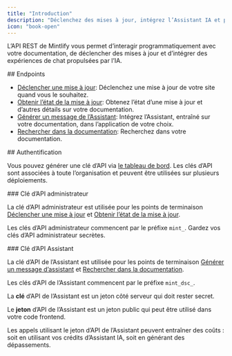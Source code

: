 ```yaml
---
title: "Introduction"
description: "Déclenchez des mises à jour, intégrez l’Assistant IA et plus encore"
icon: "book-open"
---
```


L’API REST de Mintlify vous permet d’interagir programmatiquement avec votre documentation, de déclencher des mises à jour et d’intégrer des expériences de chat propulsées par l’IA.

<div id="endpoints">
  ## Endpoints
</div>

* [Déclencher une mise à jour](/fr/api-reference/update/trigger): Déclenchez une mise à jour de votre site quand vous le souhaitez.
* [Obtenir l’état de la mise à jour](/fr/api-reference/update/status): Obtenez l’état d’une mise à jour et d’autres détails sur votre documentation.
* [Générer un message de l’Assistant](/fr/api-reference/assistant/create-assistant-message): Intégrez l’Assistant, entraîné sur votre documentation, dans l’application de votre choix.
* [Rechercher dans la documentation](/fr/api-reference/assistant/search): Recherchez dans votre documentation.

<div id="authentication">
  ## Authentification
</div>

Vous pouvez générer une clé d’API via [le tableau de bord](https://dashboard.mintlify.com/settings/organization/api-keys). Les clés d’API sont associées à toute l’organisation et peuvent être utilisées sur plusieurs déploiements.

<div id="admin-api-key">
  ### Clé d’API administrateur
</div>

La clé d’API administrateur est utilisée pour les points de terminaison [Déclencher une mise à jour](/fr/api-reference/update/trigger) et [Obtenir l’état de la mise à jour](/fr/api-reference/update/status).

Les clés d’API administrateur commencent par le préfixe `mint_`. Gardez vos clés d’API administrateur secrètes.

<div id="assistant-api-key">
  ### Clé d’API Assistant
</div>

La clé d’API de l’Assistant est utilisée pour les points de terminaison [Générer un message d’assistant](/fr/api-reference/assistant/create-assistant-message) et [Rechercher dans la documentation](/fr/api-reference/assistant/search).

Les clés d’API de l’Assistant commencent par le préfixe `mint_dsc_`.

La **clé** d’API de l’Assistant est un jeton côté serveur qui doit rester secret.

Le **jeton** d’API de l’Assistant est un jeton public qui peut être utilisé dans votre code frontend.

<Note>
  Les appels utilisant le jeton d’API de l’Assistant peuvent entraîner des coûts : soit en utilisant vos crédits d’Assistant IA, soit en générant des dépassements.
</Note>
